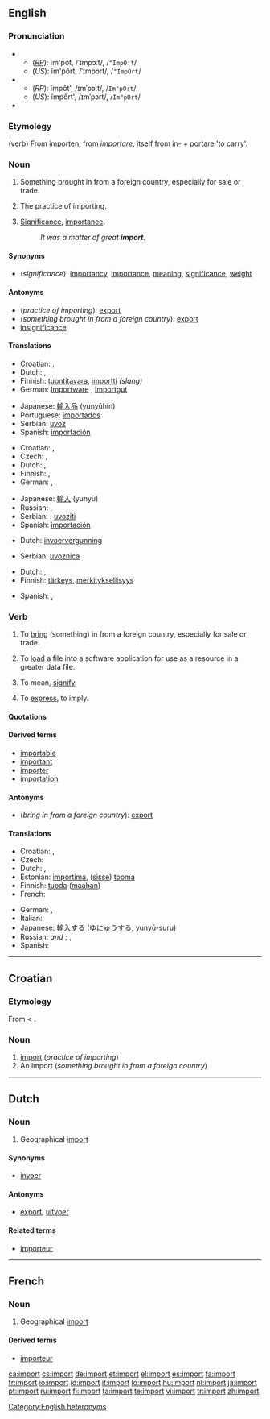 {{wikipedia|Import (disambiguation)}}
{{also|Import}}
==English==

===Pronunciation===
* {{a|noun}}
** (''[[RP]]''): ĭm'pôt, /ˈɪmpɔːt/, /<tt>"ImpO:t</tt>/
** (''US''): ĭm'pôrt, /ˈɪmpɔrt/, /<tt>"ImpOrt</tt>/
* {{a|verb}}
** (''RP''): ĭmpôt', /ɪmˈpɔːt/, /<tt>Im"pO:t</tt>/
** (''US''): ĭmpôrt', /ɪmˈpɔrt/, /<tt>Im"pOrt</tt>/
* {{rhymes|ɔː(r)t}}

===Etymology===
(verb) From {{enm}} [[importen]], from {{etyl|la}} ''[[importare]]'', itself from [[in-]] + [[portare]] 'to carry'.

===Noun===
{{wikipedia}}
{{en-noun|s|-}}

# {{countable}} Something brought in from a foreign country, especially for sale or trade.
# {{uncountable}} The practice of importing.
# {{uncountable}} [[significance|Significance]], [[importance]].
#: ''It was a matter of great '''import'''.''

====Synonyms====
* (''significance''): [[importancy]], [[importance]], [[meaning]], [[significance]], [[weight]]

====Antonyms====
* (''practice of importing''): [[export]]
* (''something brought in from a foreign country''): [[export]]
* [[insignificance]]

====Translations====
{{trans-top|something brought in from a foreign country}}
* Croatian: {{t-|hr|import|m}}, {{t|hr|uvoz|m}}
* Dutch: {{t+|nl|import}}, {{t-|nl|invoer}}
* Finnish: [[tuontitavara]], [[importti]] ''(slang)''
* German: [[Importware]] {{f}}, [[Importgut]] {{n}}
{{trans-mid}}
* Japanese: [[輸入品]] (yunyūhin)
* Portuguese: [[importados]] {{m|p}}
* Serbian: [[uvoz]]
* Spanish: [[importación]] {{f}}
{{trans-bottom}}

{{trans-top|practice of importing}}
* Croatian: {{t-|hr|import|m}}, {{t|hr|uvoz|m}}
* Czech: {{t+|cs|dovoz|m}}, {{t+|cs|import|m}}
* Dutch: {{t+|nl|import}}, {{t-|nl|invoer}}
* Finnish: {{t-|fi|tuonti}}, {{t-|fi|maahantuonti}}
* German: {{t+|de|Import|m}}, {{t+|de|Einfuhr|f}}
{{trans-mid}}
* Japanese: [[輸入]] (yunyū)
* Russian: {{t|ru|импорт|m|sc=Cyrl|tr=ímport}}, {{t|ru|ввоз|m|sc=Cyrl|tr=vvoz}}
* Serbian: : [[uvoziti]]
* Spanish: [[importación]] {{f}}
{{trans-bottom}}

{{trans-top|licence for import}}
* Dutch: [[invoervergunning]]
{{trans-mid}}
* Serbian: [[uvoznica]]
{{trans-bottom}}

{{trans-top|significance, importance}}
* Dutch: {{t+|nl|belang|n}}, {{t+|nl|gewicht|n}}
* Finnish: [[tärkeys]], [[merkityksellisyys]]
{{trans-mid}}
* Spanish: {{t-|es|importancia|f}}, {{t+|es|significado|m}}
{{trans-bottom}}

===Verb===
{{en-verb}}

# {{transitive}} To [[bring]] (something) in from a foreign country, especially for sale or trade.
# {{transitive}} To [[load]] a file into a software application for use as a resource in a greater data file.
# {{transitive}} To mean, [[signify]]
# {{transitive}} {{archaic}} To [[express]], to imply.

====Quotations====
{{seeCites}}

====Derived terms====
* [[importable]]
* [[important]]
* [[importer]]
* [[importation]]

====Antonyms====
* (''bring in from a foreign country''): [[export]]

====Translations====
{{trans-top|to bring in from a foreign country}}
* Croatian: {{t|hr|uvesti|alt=ùvesti}} {{pf}}, {{t|hr|uvoziti|alt=uvòziti}} {{impf}}
* Czech: {{t-|cs|dovézt}}
* Dutch: {{t+|nl|invoeren}}, {{t-|nl|importeren}}
* Estonian: [[importima]], ([[sisse]]) [[tooma]]
* Finnish: [[tuoda]] ([[maa|maahan]])
* French: {{t+|fr|importer}}
{{trans-mid}}
* German: {{t+|de|importieren}}, {{t+|de|einführen}}
* Italian: {{t+|it|importare}}
* Japanese: [[輸入する]] ([[ゆにゅうする]], yunyū-suru)
* Russian: {{t|ru|импортировать|sc=Cyrl|tr=importírovat'}} {{impf}} ''and'' {{pf}}; {{t|ru|ввозить|sc=Cyrl|tr=vvozít'}} {{impf}}, {{t|ru|ввезти|sc=Cyrl|tr=vv'eztí}} {{pf}}
* Spanish: {{t+|es|importar}}
{{trans-bottom}}

[[Category:English heteronyms]]

----

==Croatian==

===Etymology===
From {{etyl|en|hr}} {{term|export}} < {{etyl|la|hr}} {{term|importare|lang=la}}.

===Noun===
{{hr-noun|m}}

# [[#English|import]] (''practice of importing'')
# An import (''something brought in from a foreign country'')

----

==Dutch==

===Noun===
{{nl-noun}}

# Geographical [[#English|import]]

====Synonyms====
* [[invoer]]

====Antonyms====
* [[export]], [[uitvoer]]

====Related terms====
* [[importeur]] {{m}}

----

==French==

===Noun===
{{fr-noun|m}}

# Geographical [[#English|import]]

====Derived terms====
* [[importeur]] {{m}}

[[ca:import]]
[[cs:import]]
[[de:import]]
[[et:import]]
[[el:import]]
[[es:import]]
[[fa:import]]
[[fr:import]]
[[io:import]]
[[id:import]]
[[it:import]]
[[lo:import]]
[[hu:import]]
[[nl:import]]
[[ja:import]]
[[pt:import]]
[[ru:import]]
[[fi:import]]
[[ta:import]]
[[te:import]]
[[vi:import]]
[[tr:import]]
[[zh:import]]